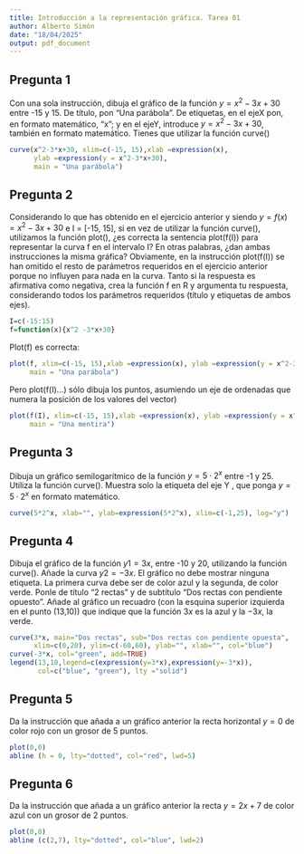 ```yaml
---
title: Introducción a la representación gráfica. Tarea 01
author: Alberto Simón
date: "18/04/2025"
output: pdf_document
---
```

## Pregunta 1
Con una sola instrucción, dibuja el gráfico de la función $y=x^2-3x+ 30$ entre -15 y 15.  De título, pon “Una parábola”. De etiquetas, en el ejeX pon, en formato matemático, “x”; y en el ejeY, introduce $y=x^2-3x+ 30$, también en formato matemático. Tienes que utilizar la función curve()
```r
curve(x^2-3*x+30, xlim=c(-15, 15),xlab =expression(x), 
      ylab =expression(y = x^2-3*x+30), 
      main = "Una parábola")
```

## Pregunta 2
Considerando lo que has obtenido en el ejercicio anterior y siendo $y = f(x) = x^2 - 3x + 30$ e I = [-15, 15],
si en vez de utilizar la función curve(), utilizamos la función plot(), ¿es correcta la sentencia plot(f(I))
para representar la curva f en el intervalo I? En otras palabras, ¿dan ambas instrucciones la misma gráfica?
Obviamente, en la instrucción plot(f(I)) se han omitido el resto de parámetros requeridos en el ejercicio
anterior porque no influyen para nada en la curva. Tanto si la respuesta es afirmativa como negativa, crea la
función f en R y argumenta tu respuesta, considerando todos los parámetros requeridos (título y etiquetas
de ambos ejes).
```r
I=c(-15:15)
f=function(x){x^2 -3*x+30}
```
Plot(f) es correcta:
```r
plot(f, xlim=c(-15, 15),xlab =expression(x), ylab =expression(y = x^2-3*x+30), 
     main = "Una parábola")
```
Pero plot(f(I)...) sólo dibuja los puntos, asumiendo un eje de ordenadas que numera la posición de los valores del vector)
```r
plot(f(I), xlim=c(-15, 15),xlab =expression(x), ylab =expression(y = x^2-3*x+30), 
     main = "Una mentira")
```


## Pregunta 3
Dibuja un gráfico semilogarítmico de la función $y = 5\cdot2^x$ entre -1 y 25. Utiliza la función curve(). Muestra solo la etiqueta del eje Y , que ponga $y = 5 · 2^x$ en formato matemático.
```r
curve(5*2^x, xlab="", ylab=expression(5*2^x), xlim=c(-1,25), log="y")

```

## Pregunta 4
Dibuja el gráfico de la función $y1 = 3x$, entre -10 y 20, utilizando la función curve(). Añade la curva
$y2 = -3x$. El gráfico no debe mostrar ninguna etiqueta. La primera curva debe ser de color azul y la
segunda, de color verde. Ponle de título “2 rectas” y de subtítulo “Dos rectas con pendiente opuesto”. Añade
al gráfico un recuadro (con la esquina superior izquierda en el punto (13,10)) que indique que la función $3x$
es la azul y la $-3x$, la verde.
```r
curve(3*x, main="Dos rectas", sub="Dos rectas con pendiente opuesta", 
      xlim=c(0,20), ylim=c(-60,60), ylab="", xlab="", col="blue")
curve(-3*x, col="green", add=TRUE)
legend(13,10,legend=c(expression(y=3*x),expression(y=-3*x)), 
       col=c("blue", "green"), lty ="solid")

```

## Pregunta 5
Da la instrucción que añada a un gráfico anterior la recta horizontal $y = 0$ de color rojo con un grosor de 5
puntos.
```r
plot(0,0)
abline (h = 0, lty="dotted", col="red", lwd=5)
```

## Pregunta 6
Da la instrucción que añada a un gráfico anterior la recta $y = 2x+ 7$ de color azul con un grosor de 2 puntos.

```r
plot(0,0)
abline (c(2,7), lty="dotted", col="blue", lwd=2)
```